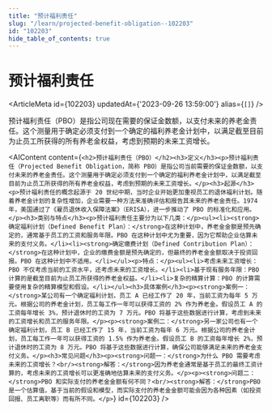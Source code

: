 ```yaml
---
title: "预计福利责任"
slug: "/learn/projected-benefit-obligation--102203"
id: "102203"
hide_table_of_contents: true
---
```



# 预计福利责任

<ArticleMeta id={102203} updatedAt={'2023-09-26 13:59:00'} alias={`[]`} />
<div className='border-solid border-b border-t-0 my-4 border-[var(--ifm-color-gray-300)]' />

预计福利责任（PBO）是指公司现在需要的保证金数额，以支付未来的养老金责任。这个测量用于确定必须支付到一个确定的福利养老金计划中，以满足截至目前为止员工所获得的所有养老金权益，考虑到预期的未来工资增长。

<AIContent content={`<h2>预计福利责任（PBO）</h2><h3>定义</h3><p>预计福利责任（Projected Benefit Obligation，简称 PBO）是指公司当前需要的保证金数额，以支付未来的养老金责任。这个测量用于确定必须支付到一个确定的福利养老金计划中，以满足截至目前为止员工所获得的所有养老金权益，考虑到预期的未来工资增长。</p><h3>起源</h3><p>预计福利责任的概念起源于 20 世纪中期，当时企业开始更加重视员工的退休福利计划。随着养老金计划的复杂性增加，企业需要一种方法来准确评估和报告其未来的养老金责任。1974 年，美国通过了《雇员退休收入保障法案》（ERISA），进一步推动了 PBO 的标准化和应用。</p><h3>类别与特点</h3><p>预计福利责任主要分为以下几类：</p><ul><li><strong>确定福利计划（Defined Benefit Plan）：</strong>在这种计划中，养老金金额是预先确定的，通常基于员工的工资和服务年限。PBO 在这种计划中尤为重要，因为它帮助企业估算未来的支付义务。</li><li><strong>确定缴费计划（Defined Contribution Plan）：</strong>在这种计划中，企业的缴费金额是预先确定的，但最终的养老金金额取决于投资回报。PBO 在这种计划中不适用。</li></ul><p>特点：</p><ul><li>考虑未来工资增长：PBO 不仅考虑当前的工资水平，还考虑未来的工资增长。</li><li>基于现有服务年限：PBO 计算的是截至目前为止员工所获得的养老金权益。</li><li>复杂的精算计算：PBO 的计算需要使用复杂的精算模型和假设。</li></ul><h3>具体案例</h3><p><strong>案例一：</strong>某公司有一个确定福利计划，员工 A 已经工作了 20 年，当前工资为每年 5 万元。根据公司的养老金计划，员工每工作一年可以获得工资的 2% 作为养老金。假设员工 A 的工资每年增长 3%，预计退休时的工资为 7 万元。PBO 将基于这些数据进行计算，考虑到未来的工资增长和员工的服务年限。</p><p><strong>案例二：</strong>另一家公司也有一个确定福利计划，员工 B 已经工作了 15 年，当前工资为每年 6 万元。根据公司的养老金计划，员工每工作一年可以获得工资的 1.5% 作为养老金。假设员工 B 的工资每年增长 2%，预计退休时的工资为 8 万元。PBO 将基于这些数据进行计算，确保公司能够满足未来的养老金支付义务。</p><h3>常见问题</h3><p><strong>问题一：</strong>为什么 PBO 需要考虑未来的工资增长？<br/><strong>解答：</strong>因为养老金通常是基于员工的最终工资计算的，考虑未来的工资增长可以更准确地估算未来的支付义务。</p><p><strong>问题二：</strong>PBO 和实际支付的养老金金额有何不同？<br/><strong>解答：</strong>PBO 是一个估算值，基于当前的假设和模型，而实际支付的养老金金额可能会因为各种因素（如投资回报、员工离职等）而有所不同。</p>`} id={102203} />
